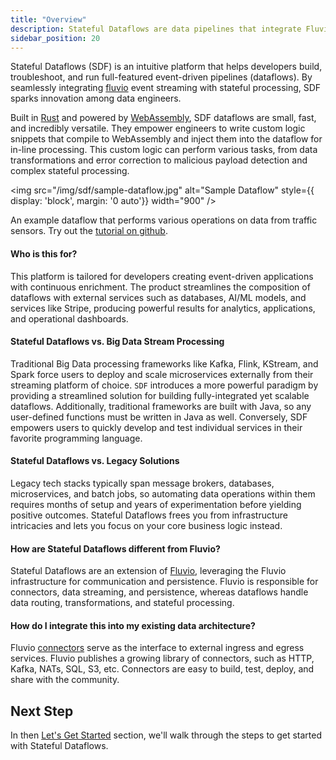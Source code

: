 ```yaml
---
title: "Overview"
description: Stateful Dataflows are data pipelines that integrate Fluvio event streaming with stateful processing to automate real-time data analytics at scale.
sidebar_position: 20
---
```


Stateful Dataflows (SDF) is an intuitive platform that helps developers build, troubleshoot, and run full-featured event-driven pipelines (dataflows). By seamlessly integrating [fluvio] event streaming with stateful processing, SDF sparks innovation among data engineers.

Built in [Rust] and powered by [WebAssembly], SDF dataflows are small, fast, and incredibly versatile. They empower engineers to write custom logic snippets that compile to WebAssembly and inject them into the dataflow for in-line processing. This custom logic can perform various tasks, from data transformations and error correction to malicious payload detection and complex stateful processing.

<img src="/img/sdf/sample-dataflow.jpg" alt="Sample Dataflow" style={{ display: 'block', margin: '0 auto'}} width="900" />

An example dataflow that performs various operations on data from traffic sensors. Try out the [tutorial on github].

#### Who is this for?

This platform is tailored for developers creating event-driven applications with continuous enrichment. The product streamlines the composition of dataflows with external services such as databases, AI/ML models, and services like Stripe, producing powerful results for analytics, applications, and operational dashboards.

#### Stateful Dataflows vs. Big Data Stream Processing

Traditional Big Data processing frameworks like Kafka, Flink, KStream, and Spark force users to deploy and scale microservices externally from their streaming platform of choice. `SDF` introduces a more powerful paradigm by providing a streamlined solution for building fully-integrated yet scalable dataflows. Additionally, traditional frameworks are built with Java, so any user-defined functions must be written in Java as well. Conversely, SDF empowers users to quickly develop and test individual services in their favorite programming language.

#### Stateful Dataflows vs. Legacy Solutions

Legacy tech stacks typically span message brokers, databases, microservices, and batch jobs, so automating data operations within them requires months of setup and years of experimentation before yielding positive outcomes. Stateful Dataflows frees you from infrastructure intricacies and lets you focus on your core business logic instead.


#### How are Stateful Dataflows different from Fluvio?

Stateful Dataflows are an extension of [Fluvio], leveraging the Fluvio infrastructure for communication and persistence. Fluvio is responsible for connectors, data streaming, and persistence, whereas dataflows handle data routing, transformations, and stateful processing.


#### How do I integrate this into my existing data architecture?

Fluvio [connectors] serve as the interface to external ingress and egress services. Fluvio publishes a growing library of connectors, such as HTTP, Kafka, NATs, SQL, S3, etc. Connectors are easy to build, test, deploy, and share with the community.



## Next Step

In then [Let's Get Started] section, we'll walk through the steps to get started with Stateful Dataflows.


[SDF (Stateful Dataflows) CLI]: cli/
[Rust]: https://www.rust-lang.org/
[WebAssembly]: https://webassembly.org/
[next section]: quickstart.mdx
[Let's Get Started]: quickstart.mdx
[connectors]: /docs/connectors/overview
[Hub]: /docs/hub/overview
[fluvio]: /docs/fluvio/quickstart
[tutorial on github]: https://github.com/infinyon/stateful-dataflows-examples/tree/main/dataflows-inline/car-processing